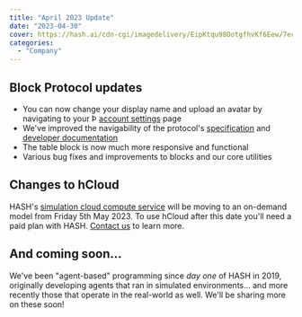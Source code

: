 ```yaml
---
title: "April 2023 Update"
date: "2023-04-30"
cover: https://hash.ai/cdn-cgi/imagedelivery/EipKtqu98OotgfhvKf6Eew/7ec1c9e8-d719-4bd2-60e4-ba9a66843c00/public
categories: 
  - "Company"
---
```


## Block Protocol updates

- You can now change your display name and upload an avatar by navigating to your Þ [account settings](https://blockprotocol.org/account/general) page
- We've improved the navigability of the protocol's [specification](https://blockprotocol.org/spec) and [developer documentation](https://blockprotocol.org/docs)
- The table block is now much more responsive and functional
- Various bug fixes and improvements to blocks and our core utilities

## Changes to hCloud

HASH's [simulation cloud compute service](https://hash.ai/platform/cloud) will be moving to an on-demand model from Friday 5th May 2023. To use hCloud after this date you'll need a paid plan with HASH. [Contact us](https://hash.ai/contact) to learn more.

## And coming soon...

We've been "agent-based" programming since _day one_ of HASH in 2019, originally developing agents that ran in simulated environments... and more recently those that operate in the real-world as well. We'll be sharing more on these soon!
